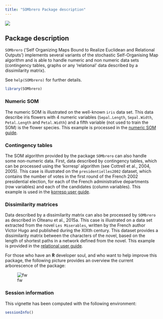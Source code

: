 ```yaml
---
title: "SOMbrero Package description"
---
```


<!--
%\VignetteEngine{knitr}
%\VignetteIndexEntry{SOMbrero package}
%\VignettePackage{SOMbrero}
-->

![](./sombrero.png)

## Package description

```SOMbrero``` ('Self Organizing Maps Bound to Realize Euclidean and Relational 
Outputs') implements several variants of the stochastic Self-Organising Map
algorithm and is able to handle numeric and non numeric data sets (contingency
tables, graphs or any 'relational' data described by a dissimilarity matrix).

See ```help(SOMbrero)``` for further details.

```r
library(SOMbrero)
```

### Numeric SOM

The numeric SOM is illustrated on the well-known ```iris``` data set. This data
describe iris flowers with 4 numeric variables (```Sepal.Length```, 
```Sepal.Width```, ```Petal.Length``` and ```Petal.Width```) and a fifth 
variable (not used to train the SOM) is the flower species. This example is 
processed in the [numeric SOM guide](./c-doc-numericSOM.html).


### Contingency tables

The SOM algorithm provided by the package ```SOMbrero``` can also handle some
non-numeric data. First, data described by contingency tables, which can be 
processed using the 'korresp' algorithm (see Cottrell et al., 2004, 2005). This 
case is illustrated on the ```presidentielles2002``` dataset, which contains the
number of votes in the first round of the French 2002 presidential election, for 
each of the French administrative departments (row variables) and each of the
candidates (column variables). This example is used in the
[korresp user guide](./d-doc-korrespSOM.html).


### Dissimilarity matrices

Data described by a dissimilarity matrix can also be processed by ```SOMbrero```
as described in Olteanu et al., 2015a. This case is illustrated on a data set
extracted from the novel ```Les Miserables```, written by the French author 
Victor Hugo and published during the XIXth century. This dataset provides a
dissimilarity matrix between the characters of the novel, based on the length
of shortest paths in a network defined from the novel. This example is provided
in the [relational user guide](./e-doc-relationalSOM.html).


For those who have an **R** developer soul, and who want to help improve this 
package, the following picture provides an overview the current arborescence of
the package:

![fw](./foodweb.png)


### Session information

This vignette has been computed with the following environment:
```r
sessionInfo()
```


